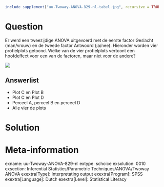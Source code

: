 ```r
include_supplement("uu-Twoway-ANOVA-829-nl-tabel.jpg", recursive = TRUE)
```

Question
========
  
Er werd een tweezijdige ANOVA uitgevoerd met de eerste factor Geslacht (man/vrouw) en de tweede factor Antwoord (ja/nee). Hieronder worden vier profielplots getoond. Welke van de vier profielplots vertoont een hoofdeffect voor een van de factoren, maar niet voor de andere?

![](uu-Twoway-ANOVA-829-nl-tabel.jpg)
  
Answerlist
----------
* Plot C en Plot B
* Plot C en Plot D
* Perceel A, perceel B en perceel D
* Alle vier de plots


Solution
========

Meta-information
================
exname: uu-Twoway-ANOVA-829-nl
extype: schoice
exsolution: 0010
exsection: Inferential Statistics/Parametric Techniques/ANOVA/Twoway ANOVA
exextra[Type]: Interpretating output
exextra[Program]: SPSS
exextra[Language]: Dutch
exextra[Level]: Statistical Literacy

